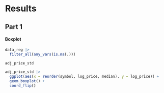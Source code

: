 # Results

## Part 1

#### Boxplot

```r
data_reg |>
  filter_all(any_vars(is.na(.)))
```

```r
adj_price_std
```


```r
adj_price_std |>
  ggplot(aes(x = reorder(symbol, log_price, median), y = log_price)) + 
  geom_boxplot() + 
  coord_flip()
```

